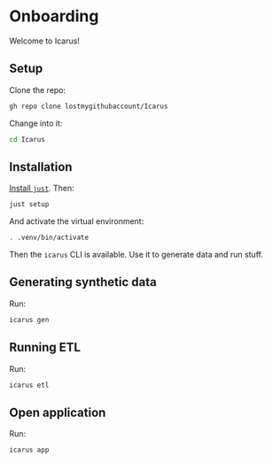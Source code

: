 # Onboarding

Welcome to Icarus!

## Setup

Clone the repo:

```bash
gh repo clone lostmygithubaccount/Icarus
```

Change into it:
    
```bash
cd Icarus
```

## Installation

[Install `just`](https://github.com/casey/just). Then:

```bash
just setup
```

And activate the virtual environment:

```bash
. .venv/bin/activate
```

Then the `icarus` CLI is available. Use it to generate data and run stuff.

## Generating synthetic data

Run:

```bash
icarus gen
```

## Running ETL

Run:

```bash
icarus etl
```

## Open application

Run:

```bash
icarus app
```
